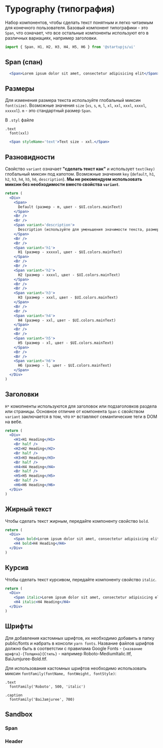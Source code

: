 
# Typography (типография)

Набор компонентов, чтобы сделать текст понятным и легко читаемым для конечного пользователя. Базовый компонент типографики - это `Span`, что означает, что все остальные компоненты используют его в различных вариациях, например заголовки.

```jsx
import { Span, H1, H2, H3, H4, H5, H6 } from '@startupjs/ui'
```

## Span (спан)

```jsx example
  <Span>Lorem ipsum dolor sit amet, consectetur adipisicing elit</Span>
```

## Размеры

Для изменения размера текста используйте глобальный миксин `font(size)`. Возможные значения `size` (`xs`, `s`, `m`, `l`, `xl`, `xxl`, `xxxl`, `xxxxl`, `xxxxxl`). `m` - это стандартный размер `Span`.

В `.styl` файле
```stylus
.text
  font(xxl)
```

```jsx example
  <Span styleName='text'>Text size - xxl.</Span>
```

## Разновидности

Свойство `variant` означает **"сделать текст как"** и использует `text(key)` глобальный миксин под капотом. Возможные значения `key` (`default`, `h1`, `h2`, `h3`, `h4`, `h5`, `h6`, `description`). **Мы не рекомендуем использовать миксин без необходимости вместо свойства `variant`**.

```jsx example
return (
  <Div>
    <Span>
      Default (размер - m, цвет - $UI.colors.mainText)
    </Span>
    <Br />
    <Br />
    <Span variant='description'>
      Description (используйте для уменьшения значимости текста, размер - m, цвет - $UI.colors.secondaryText)
    </Span>
    <Br />
    <Br />
    <Span variant='h1'>
      H1 (размер - xxxxxl, цвет - $UI.colors.mainText)
    </Span>
    <Br />
    <Br />
    <Span variant='h2'>
      H2 (размер - xxxxl, цвет - $UI.colors.mainText)
    </Span>
    <Br />
    <Br />
    <Span variant='h3'>
      H3 (размер - xxxl, цвет - $UI.colors.mainText)
    </Span>
    <Br />
    <Br />
    <Span variant='h4'>
      H4 (размер - xxl, цвет - $UI.colors.mainText)
    </Span>
    <Br />
    <Br />
    <Span variant='h5'>
      H5 (размер - xl, цвет - $UI.colors.mainText)
    </Span>
    <Br />
    <Br />
    <Span variant='h6'>
      H6 (размер - l, цвет - $UI.colors.mainText)
    </Span>
  </Div>
)
```

## Заголовки

`H*` комопненты используются для заголовок или подзаголовков раздела или страницы. Основное отличие от компонента `Span` с свойством `variant` заключается в том, что `H*` вставляют семантические теги в DOM на вебе.

```jsx example
return (
  <Div>
    <H1>H1 Heading</H1>
    <Br half />
    <H2>H2 Heading</H2>
    <Br half />
    <H3>H3 Heading</H3>
    <Br half />
    <H4>H4 Heading</H4>
    <Br half />
    <H5>H5 Heading</H5>
    <Br half />
    <H6>H6 Heading</H6>
  </Div>
)
```

## Жирный текст

Чтобы сделать текст жирным, передайте компоненту свойство `bold`.

```jsx example
return (
  <Div>
    <Span bold>Lorem ipsum dolor sit amet, consectetur adipisicing elit.</Span>
    <H4 bold>H4 Heading</H4>
  </Div>
)
```

## Курсив

Чтобы сделать текст курсивом, передайте компоненту свойство `italic`.

```jsx example
return (
  <Div>
    <Span italic>Lorem ipsum dolor sit amet, consectetur adipisicing elit.</Span>
    <H4 italic>H4 Heading</H4>
  </Div>
)
```

## Шрифты

Для добавления кастомных шрифтов, их необходимо добавить в папку public/fonts и набрать в консоли `yarn fonts`. Название файлов шрифтов должно быть в соответстии с правилама Google Fonts - `{название шрифта}-{Толщина}{Стиль}` - например Roboto-MediumItalic.ttf, BaiJumjuree-Bold.ttf.

Для использования кастомных шрифтов необходимо использовать миксин `fontFamily(fontName, fontWeight, fontStyle)`:

```stylus
.text
  fontFamily('Roboto', 500, 'italic')
  
.caption
  fontFamily('BaiJamjuree', 700)
```

## Sandbox

### Span

<Sandbox Component={Span} />

### Header

<Sandbox Component={H1} />

